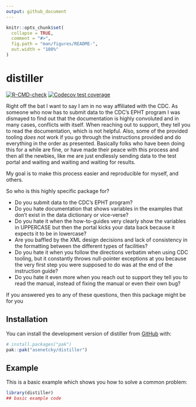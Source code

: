 ```yaml
---
output: github_document
---
```


<!-- README.md is generated from README.Rmd. Please edit that file -->

```r
knitr::opts_chunk$set(
  collapse = TRUE,
  comment = "#>",
  fig.path = "man/figures/README-",
  out.width = "100%"
)
```

# distiller

<!-- badges: start -->
[![R-CMD-check](https://github.com/asenetcky/distiller/actions/workflows/R-CMD-check.yaml/badge.svg)](https://github.com/asenetcky/distiller/actions/workflows/R-CMD-check.yaml)
[![Codecov test coverage](https://codecov.io/gh/asenetcky/distiller/graph/badge.svg)](https://app.codecov.io/gh/asenetcky/distiller)
<!-- badges: end -->

Right off the bat I want to say I am in no way affiliated with the
CDC. As someone who now has to submit data to the CDC's EPHT program I was
dismayed to find out that the documentation is highly convoluted and in many
cases, conflicts with itself.  When reaching out to support, they tell you
to read the documentation, which is not helpful.  Also, some of the provided
tooling _does not_ work if you go through the instructions provided and do
everything in the order as presented.  Basically folks who have been doing
this for a while are fine, or have made their peace with this process and then
all the newbies, like me are just endlessly sending data to the test portal
and waiting and waiting and waiting for results. 

My goal is to make this process easier and reproducible for myself, and others.

So who is this highly specific package for?

  *  Do you submit data to the CDC's EPHT program?
  *  Do you hate documentation that shows variables in the examples that don't 
  exist in the data dictionary or vice-verse?
  *  Do you hate it when the how-to-guides very clearly show the variables 
  in UPPERCASE but then the portal kicks your data back because it expects it
  to be in lowercase?
  *  Are you baffled by the XML design decisions and lack of consistency in the
  formatting between the different types of facilities?
  *  Do you hate it when you follow the directions verbatim when using CDC
  tooling, but it constantly throws null-pointer exceptions at you because
  the very first step you were supposed to do was at the end of the instruction
  guide?  
  *  Do you hate it even more when you reach out to support they tell you to 
  read the manual, instead of fixing the manual or even their own bug?
  
  If you answered yes to any of these questions, then this package might be for you
  

## Installation

You can install the development version of distiller from [GitHub](https://github.com/) with:

``` r
# install.packages("pak")
pak::pak("asenetcky/distiller")
```

## Example

This is a basic example which shows you how to solve a common problem:

```r
library(distiller)
## basic example code
```
